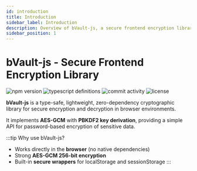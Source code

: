 ```yaml
---
id: introduction
title: Introduction
sidebar_label: Introduction
description: Overview of bVault-js, a secure frontend encryption library
sidebar_position: 1
---
```


# bVault-js - Secure Frontend Encryption Library

<p style={{display: "flex", gap: "1rem"}}>
    <img src="https://img.shields.io/npm/v/bvault-js?logo=npm" alt="npm version"/>
    <img src="https://img.shields.io/npm/types/bvault-js?logo=typescript" alt="typescript definitions"/>
    <img src="https://img.shields.io/github/commit-activity/m/kurtiz/bvault-js" alt="commit activity"/>
    <img src="https://img.shields.io/github/license/kurtiz/bvault-js" alt="license"/>
</p>

**bVault-js** is a type-safe, lightweight, zero-dependency cryptographic library for secure encryption and decryption in
browser environments.

It implements **AES-GCM** with **PBKDF2 key derivation**, providing a simple API for password-based encryption of
sensitive data.

:::tip Why use bVault-js?

- Works directly in the **browser** (no native dependencies)
- Strong **AES-GCM 256-bit encryption**
- Built-in **secure wrappers** for localStorage and sessionStorage
:::
